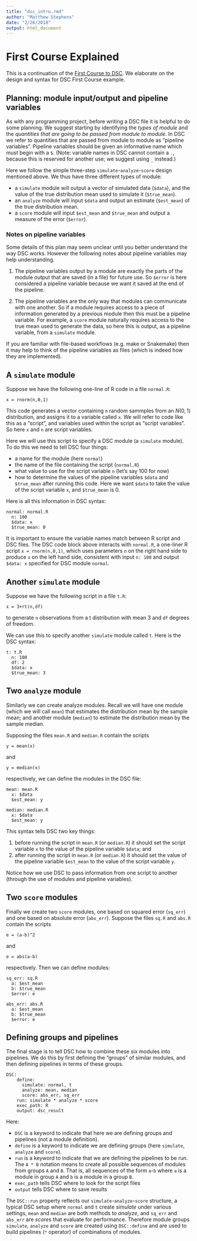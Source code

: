 ```yaml
---
title: "dsc_intro.rmd"
author: "Matthew Stephens"
date: "2/26/2018"
output: html_document
---
```


# First Course Explained

This is a continuation of the [First Course to DSC](First_Course.html). We elaborate on the design and syntax for DSC First Course example.

## Planning: module input/output and pipeline variables

As with any programming project, before writing a DSC file it is helpful to do some planning. We suggest starting by
identifying the *types of module* and the *quantities that are going to be passed from module to module*. In DSC we refer to quantities that are passed from module to module as "pipeline variables". Pipeline variables should be given an informative name which must begin with a `$`. (Note: variable names in DSC cannot contain a `.`, because this is reserved for another use; we suggest using `_` instead.)

Here we follow the simple three-step
`simulate`-`analyze`-`score` design mentioned
above. We thus have three different types of module:

+ a `simulate` module will output a vector of simulated data (`$data`),  and the value of the true distribution mean used to simulate it (`$true_mean`). 
+ an `analyze` module will input `$data` and output an estimate (`$est_mean`) of the true distribution mean.
+ a `score` module will input `$est_mean` and `$true_mean` and output a measure of the error (`$error`).

### Notes on pipeline variables

Some details of this plan may seem unclear until
you better understand the way DSC works. However the following notes about pipeline variables may help understanding.

1. The pipeline variables output by a module are exactly the
parts of the module output that are saved (in a file) for future use. So `$error` is here considered a pipeline variable because we want it saved at the end of the pipeline. 

2. The pipeline variables are the only way that modules can communicate with one another. So if a module requires access to a piece of information generated by a previous module then this must be a pipeline variable. For example, a `score` module  naturally requires access to the true mean used to generate the data, so here this is output, as a pipeline variable, from a `simulate` module. 

If you are familiar with
file-based workflows (e.g. make or Snakemake) then 
it may help to think of the pipeline variables as files (which is indeed how they are implemented).


<!-- Here the pipeline variables are: -->

<!-- - `$data`: a vector of data sampled from a distribution -->
<!-- - `$true_mean`: the true mean of the distribution from which the data were sampled -->
<!-- - `$est_mean`: an estimate of the  mean of the distribution (each method will output some such estimate) -->
<!-- - `$error`: a measure of the error in the estimate compared with the truth -->

<!-- We might summarize this schematically as: -->
<!-- (maybe a picture here) -->

<!-- + `simulate: . -> $data, $true_mean` -->
<!-- + `analyze: $data -> $est_mean` -->
<!-- + `score: $est_mean,$true_mean -> $error` -->


## A `simulate` module

Suppose we have the following one-line of R code in a file `normal.R`:

```x = rnorm(n,0,1)```

This code generates a vector containing `n` random sammples from an $N(0,1)$ distribution, and assigns it to a variable called `x`. We will refer to code like this as a "script", and variables used within the script as "script variables".
So here `x` and `n` are script variables.

Here we will use this script to specify a DSC module (a `simulate` module). To do this we need to tell DSC four things:

- a name for the module (here `normal`) 
- the name of the file containing the script (`normal.R`) 
- what value to use for the script variable `n` (let's say 100 for now)
- how to determine the values of the pipeline variables `$data` and `$true_mean` after running this code. Here we want `$data` to take the value of the script variable `x`, and `$true_mean` is 0.

Here is all this information in DSC syntax:
```
normal: normal.R
  n: 100
  $data: x
  $true_mean: 0
```

It is important to ensure the variable names match between R script and DSC files. The DSC code block above interacts with `normal.R`, a one-liner R script `x = rnorm(n,0,1)`, which uses parameters `n` on the right hand side to produce `x` on the left hand side, consistent with input `n: 100` and output `$data: x` specified for DSC module `normal`.

## Another `simulate` module

Suppose we have the following script in a file `t.R`:

```x = 3+rt(n,df)```

to generate `n` observations from a t distribution with mean 3 and `df` degrees of freedom.

We can use this to specify another `simulate` module called `t`.
Here is the DSC syntax:
```
t: t.R
  n: 100
  df: 2
  $data: x
  $true_mean: 3
```


## Two `analyze` module

Similarly we can create analyze modules. Recall we will 
have one module (which we will call `mean`) that estimates the distribution mean by the sample mean; and another module (`median`) to  estimate the distribution mean by the sample median.

Supposing the files `mean.R` and `median.R` contain the scripts
```
y = mean(x)
```
and
```
y = median(x)
```
respectively, we can define the modules in the DSC file:
```
mean: mean.R
  x: $data
  $est_mean: y
  
median: median.R
  x: $data
  $est_mean: y
```

This syntax tells DSC two key things: 

1. before running the script in `mean.R` (or `median.R`) it should set the script variable `x` to the value of the pipeline variable `$data`; and 
2. after running the script in `mean.R` (or `median.R`) it should set the value of the pipeline variable `$est_mean` to the value of the script variable `y`.

Notice how we use DSC 
to pass information from one script to another (through the use of modules and pipeline variables). 


## Two `score` modules

Finally we create two `score` modules, one based on squared error (`sq_err`) and one based on absolute error (`abs_err`).
Suppose the files `sq.R` and `abs.R` contain the scripts
```
e = (a-b)^2
```
and
```
e = abs(a-b)
```
respectively. Then we can define modules:
```
sq_err: sq.R
  a: $est_mean
  b: $true_mean
  $error: e
 
abs_err: abs.R
  a: $est_mean
  b: $true_mean
  $error: e 
```
  
## Defining groups and pipelines

The final stage is to tell DSC how to combine these
six modules into pipelines. We do this by
first defining the "groups" of similar modules, and then
defining pipelines in terms of these groups. 

```
DSC:
    define:
      simulate: normal, t
      analyze: mean, median
      score: abs_err, sq_err
    run: simulate * analyze * score
    exec_path: R
    output: dsc_result
```

Here:

- `DSC` is a keyword to indicate that here we are defining groups and pipelines (not a module definition).
- `define` is a keyword to indicate we are defining groups
(here `simulate`, `analyze` and `score`).
- `run` is a keyword to indicate that we are defining the pipelines to be run. The `A * B` notation means to create all possible sequences of modules from groups `A` and `B`. That is, all sequences of the form `a`-`b` where `a` is a module in group `A` and `b` is a module in a group `B`.
- `exec_path` tells DSC where to look for the script files
- `output` tells DSC where to save results

The `DSC::run` property reflects our `simulate`-`analyze`-`score` structure, a typical DSC setup where `normal` and `t` create *simulate* under various settings, `mean` and `median` are both methods to *analyze*, and `sq_err` and `abs_err` are *score*s that evaluate for performance. Therefore module groups `simulate`, `analyze` and `score` are created using `DSC::define` and are used to build pipelines (`*` operator) of combinations of modules.
